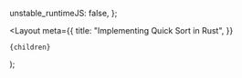 
<DemoBlock label="quick sort visualization">
  <BrowserComponent kind="vanilla" scriptInclude="algo/algo-quick-sort.lit.ts">
    <algo-quick-sort
      input="[7, 3, 4, 2, 1]"
    />
  </BrowserComponent>
</DemoBlock>

  unstable_runtimeJS: false,
};

  <Layout
    meta={{
      title: "Implementing Quick Sort in Rust",
    }}
  >
    {children}
  </Layout>
);
